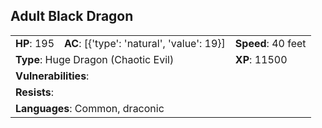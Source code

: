 ## Adult Black Dragon {#monster-adult-black-dragon}

```{=html}
<table class="table table-striped">
    <tbody>
        <tr>                    
            <td><b>HP</b>: 195</td>
            <td><b>AC</b>: [{'type': 'natural', 'value': 19}]</td>
            <td><b>Speed</b>: 40 feet</td>
        </tr>
        <tr>
            <td colspan="2"><b>Type</b>: Huge Dragon (Chaotic Evil)</td>
            <td><b>XP</b>: 11500</td>
        </tr>
        <tr>
            <td colspan="3"><b>Vulnerabilities</b>: </td>
        </tr>
        <tr>
            <td colspan="3"><b>Resists</b>: </td>
        </tr>
        <tr>
            <td colspan="3"><b>Languages</b>: Common, draconic</td>
        </tr>
    </tbody>
</table>
```